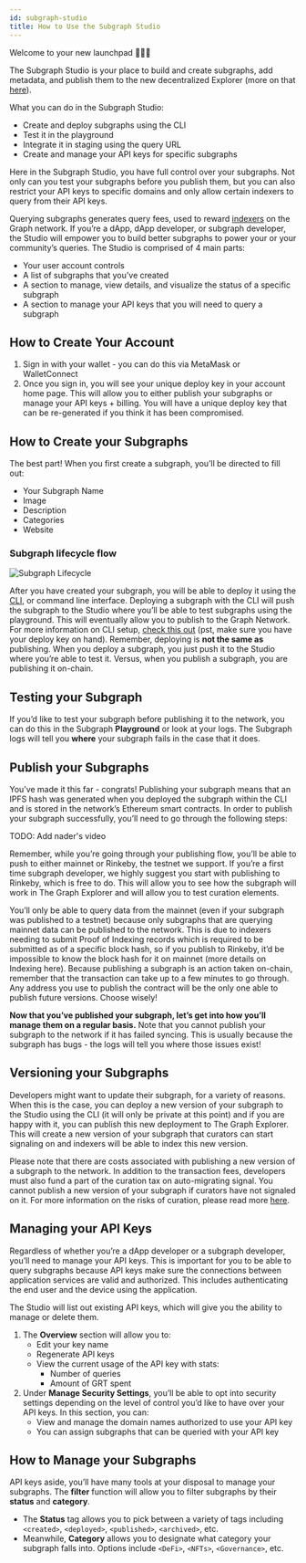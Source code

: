 ```yaml
---
id: subgraph-studio
title: How to Use the Subgraph Studio
---
```


Welcome to your new launchpad 👩🏽‍🚀

The Subgraph Studio is your place to build and create subgraphs, add metadata, and publish them to the new decentralized Explorer (more on that [here](https://thegraph.com/docs)).

What you can do in the Subgraph Studio:
- Create and deploy subgraphs using the CLI
- Test it in the playground
- Integrate it in staging using the query URL
- Create and manage your API keys for specific subgraphs

Here in the Subgraph Studio, you have full control over your subgraphs. Not only can you test your subgraphs before you publish them, but you can also restrict your API keys to specific domains and only allow certain indexers to query from their API keys.

Querying subgraphs generates query fees, used to reward [indexers](/docs/indexing) on the Graph network. If you’re a dApp, dApp developer, or subgraph developer, the Studio will empower you to build better subgraphs to power your or your community’s queries. The Studio is comprised of 4 main parts:
- Your user account controls
- A list of subgraphs that you’ve created
- A section to manage, view details, and visualize the status of a specific subgraph
- A section to manage your API keys that you will need to query a subgraph

## How to Create Your Account
1. Sign in with your wallet - you can do this via MetaMask or WalletConnect
1. Once you sign in, you will see your unique deploy key in your account home page. This will allow you to either publish your subgraphs or manage your API keys + billing. You will have a unique deploy key that can be re-generated if you think it has been compromised.

## How to Create your Subgraphs
The best part! When you first create a subgraph, you’ll be directed to fill out:
- Your Subgraph Name
- Image
- Description
- Categories
- Website

### Subgraph lifecycle flow
![Subgraph Lifecycle](/img/subgraph-lifecycle.png)

After you have created your subgraph, you will be able to deploy it using the [CLI](https://github.com/graphprotocol/graph-cli), or command line interface. Deploying a subgraph with the CLI will push the subgraph to the Studio where you’ll be able to test subgraphs using the playground. This will eventually allow you to publish to the Graph Network. For more information on CLI setup, [check this out](https://thegraph.com/docs) (pst, make sure you have your deploy key on hand). Remember, deploying is **not the same as** publishing. When you deploy a subgraph, you just push it to the Studio where you’re able to test it.  Versus, when you publish a subgraph, you are publishing it on-chain.

## Testing your Subgraph

If you’d like to test your subgraph before publishing it to the network, you can do this in the Subgraph **Playground** or look at your logs. The Subgraph logs will tell you **where** your subgraph fails in the case that it does.

## Publish your Subgraphs

You’ve made it this far - congrats! Publishing your subgraph means that an IPFS hash was generated when you deployed the subgraph within the CLI and is stored in the network’s Ethereum smart contracts. In order to publish your subgraph successfully, you’ll need to go through the following steps:

TODO: Add nader's video

Remember, while you’re going through your publishing flow, you’ll be able to push to either mainnet or Rinkeby, the testnet we support. If you’re a first time subgraph developer, we highly suggest you start with publishing to Rinkeby, which is free to do. This will allow you to see how the subgraph will work in The Graph Explorer and will allow you to test curation elements.

You’ll only be able to query data from the mainnet (even if your subgraph was published to a testnet) because only subgraphs that are querying mainnet data can be published to the network. This is due to indexers needing to submit Proof of Indexing records which is required to be submitted as of a specific block hash, so if you publish to Rinkeby, it’d be impossible to know the block hash for it on mainnet (more details on Indexing here). Because publishing a subgraph is an action taken on-chain, remember that the transaction can take up to a few minutes to go through. Any address you use to publish the contract will be the only one able to publish future versions. Choose wisely!

**Now that you’ve published your subgraph, let’s get into how you’ll manage them on a regular basis.** Note that you cannot publish your subgraph to the network if it has failed syncing. This is usually because the subgraph has bugs - the logs will tell you where those issues exist!

## Versioning your Subgraphs

Developers might want to update their subgraph, for a variety of reasons. When this is the case, you can deploy a new version of your subgraph to the Studio using the CLI (it will only be private at this point) and if you are happy with it, you can publish this new deployment to The Graph Explorer. This will create a new version of your subgraph that curators can start signaling on and indexers will be able to index this new version.

Please note that there are costs associated with publishing a new version of a subgraph to the network. In addition to the transaction fees, developers must also fund a part of the curation tax on auto-migrating signal. You cannot publish a new version of your subgraph if curators have not signaled on it. For more information on the risks of curation, please read more [here](/docs/curating).

## Managing your API Keys

Regardless of whether you’re a dApp developer or a subgraph developer, you’ll need to manage your API keys. This is important for you to be able to query subgraphs because API keys make sure the connections between application services are valid and authorized. This includes authenticating the end user and the device using the application.

The Studio will list out existing API keys, which will give you the ability to manage or delete them.

<ol>
  <li>The <b>Overview</b> section will allow you to:
    <ul>
      <li>
        Edit your key name
      </li>
      <li>
        Regenerate API keys
      </li>
      <li>
        View the current usage of the API key with stats:
        <ul>
          <li>
            Number of queries
          </li>
          <li>
            Amount of GRT spent
          </li>
        </ul>
      </li>
    </ul>
  </li>
  <li>
    Under <b>Manage Security Settings</b>, you’ll be able to opt into security settings depending on the level of control you’d like to have over your API keys. In this section, you can:
    <ul>
      <li>
        View and manage the domain names authorized to use your API key
      </li>
      <li>
        You can assign subgraphs that can be queried with your API key
      </li>
    </ul>
  </li>
</ol>

## How to Manage your Subgraphs

API keys aside, you’ll have many tools at your disposal to manage your subgraphs. The **filter** function will allow you to filter subgraphs by their **status** and **category**.
- The **Status** tag allows you to pick between a variety of tags including `<created>`, `<deployed>`, `<published>`, `<archived>`, etc.
- Meanwhile, **Category** allows you to designate what category your subgraph falls into. Options include `<DeFi>`, `<NFTs>`, `<Governance>`, etc.
